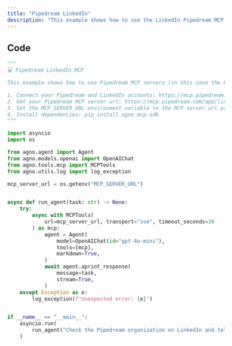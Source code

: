 ```yaml
---
title: "Pipedream LinkedIn"
description: "This example shows how to use the LinkedIn Pipedream MCP server with Agno Agents."
---
```


## Code

```python
"""
💻 Pipedream LinkedIn MCP

This example shows how to use Pipedream MCP servers (in this case the LinkedIn one) with Agno Agents.

1. Connect your Pipedream and LinkedIn accounts: https://mcp.pipedream.com/app/linkedin
2. Get your Pipedream MCP server url: https://mcp.pipedream.com/app/linkedin
3. Set the MCP_SERVER_URL environment variable to the MCP server url you got above
4. Install dependencies: pip install agno mcp-sdk
"""

import asyncio
import os

from agno.agent import Agent
from agno.models.openai import OpenAIChat
from agno.tools.mcp import MCPTools
from agno.utils.log import log_exception

mcp_server_url = os.getenv("MCP_SERVER_URL")


async def run_agent(task: str) -> None:
    try:
        async with MCPTools(
            url=mcp_server_url, transport="sse", timeout_seconds=20
        ) as mcp:
            agent = Agent(
                model=OpenAIChat(id="gpt-4o-mini"),
                tools=[mcp],
                markdown=True,
            )
            await agent.aprint_response(
                message=task,
                stream=True,
            )
    except Exception as e:
        log_exception(f"Unexpected error: {e}")


if __name__ == "__main__":
    asyncio.run(
        run_agent("Check the Pipedream organization on LinkedIn and tell me about it")
    )
```
